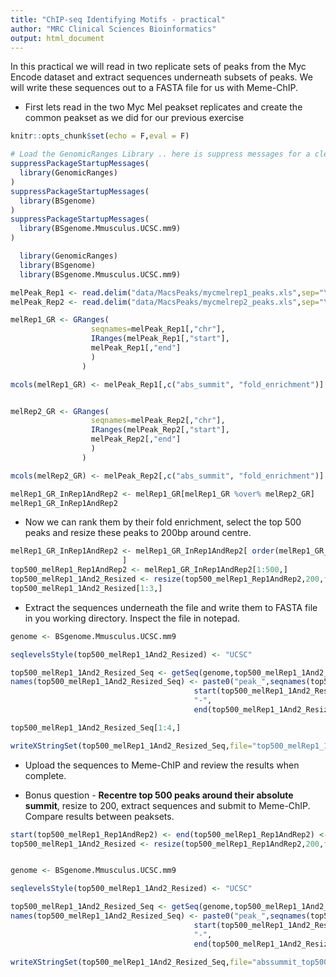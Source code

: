 ```yaml
---
title: "ChIP-seq Identifying Motifs - practical"
author: "MRC Clinical Sciences Bioinformatics"
output: html_document
---
```


In this practical we will read in two replicate sets of peaks from the Myc Encode dataset and extract sequences underneath subsets of peaks. We will write these sequences out to a FASTA file for us with Meme-ChIP.

* First lets read in the two Myc Mel peakset replicates and create the common peakset as we did for our previous exercise


```r
knitr::opts_chunk$set(echo = F,eval = F)
```

```r
# Load the GenomicRanges Library .. here is suppress messages for a cleaner document
suppressPackageStartupMessages(
  library(GenomicRanges)
)
suppressPackageStartupMessages(
  library(BSgenome)
)
suppressPackageStartupMessages(
  library(BSgenome.Mmusculus.UCSC.mm9)
)

```
```r
  library(GenomicRanges)
  library(BSgenome)
  library(BSgenome.Mmusculus.UCSC.mm9)

```

```r

melPeak_Rep1 <- read.delim("data/MacsPeaks/mycmelrep1_peaks.xls",sep="\t",comment.char = "#")
melPeak_Rep2 <- read.delim("data/MacsPeaks/mycmelrep2_peaks.xls",sep="\t",comment.char = "#")

melRep1_GR <- GRanges(
                  seqnames=melPeak_Rep1[,"chr"],
                  IRanges(melPeak_Rep1[,"start"],
                  melPeak_Rep1[,"end"]
                  )
                )

mcols(melRep1_GR) <- melPeak_Rep1[,c("abs_summit", "fold_enrichment")]


melRep2_GR <- GRanges(
                  seqnames=melPeak_Rep2[,"chr"],
                  IRanges(melPeak_Rep2[,"start"],
                  melPeak_Rep2[,"end"]
                  )
                )

mcols(melRep2_GR) <- melPeak_Rep2[,c("abs_summit", "fold_enrichment")]

melRep1_GR_InRep1AndRep2 <- melRep1_GR[melRep1_GR %over% melRep2_GR]
melRep1_GR_InRep1AndRep2
```
* Now we can rank them by their fold enrichment, select the top 500 peaks and resize these peaks to 200bp around centre.

```r
melRep1_GR_InRep1AndRep2 <- melRep1_GR_InRep1AndRep2[ order(melRep1_GR_InRep1AndRep2$fold_enrichment,decreasing=T)
                         ]
top500_melRep1_Rep1AndRep2 <- melRep1_GR_InRep1AndRep2[1:500,]
top500_melRep1_1And2_Resized <- resize(top500_melRep1_Rep1AndRep2,200,fix = "center")
top500_melRep1_1And2_Resized[1:3,]
```
* Extract the sequences underneath the file and write them to FASTA file in you working directory. Inspect the file in notepad.

```r
genome <- BSgenome.Mmusculus.UCSC.mm9

seqlevelsStyle(top500_melRep1_1And2_Resized) <- "UCSC"

top500_melRep1_1And2_Resized_Seq <- getSeq(genome,top500_melRep1_1And2_Resized)
names(top500_melRep1_1And2_Resized_Seq) <- paste0("peak_",seqnames(top500_melRep1_1And2_Resized),"_",
                                         start(top500_melRep1_1And2_Resized),
                                         "-",
                                         end(top500_melRep1_1And2_Resized))

top500_melRep1_1And2_Resized_Seq[1:4,]

writeXStringSet(top500_melRep1_1And2_Resized_Seq,file="top500_melRep1_1And2.fa")
```

* Upload the sequences to Meme-ChIP and review the results when complete.

* Bonus question - **Recentre top 500 peaks around their absolute summit**, resize to 200, extract sequences and submit to Meme-ChIP. Compare results between peaksets.

```r

start(top500_melRep1_Rep1AndRep2) <- end(top500_melRep1_Rep1AndRep2) <- top500_melRep1_Rep1AndRep2$abs_summit
top500_melRep1_1And2_Resized <- resize(top500_melRep1_Rep1AndRep2,200,fix = "center")


genome <- BSgenome.Mmusculus.UCSC.mm9

seqlevelsStyle(top500_melRep1_1And2_Resized) <- "UCSC"

top500_melRep1_1And2_Resized_Seq <- getSeq(genome,top500_melRep1_1And2_Resized)
names(top500_melRep1_1And2_Resized_Seq) <- paste0("peak_",seqnames(top500_melRep1_1And2_Resized),"_",
                                         start(top500_melRep1_1And2_Resized),
                                         "-",
                                         end(top500_melRep1_1And2_Resized))

writeXStringSet(top500_melRep1_1And2_Resized_Seq,file="abssummit_top500_melRep1_1And2.fa")
```

